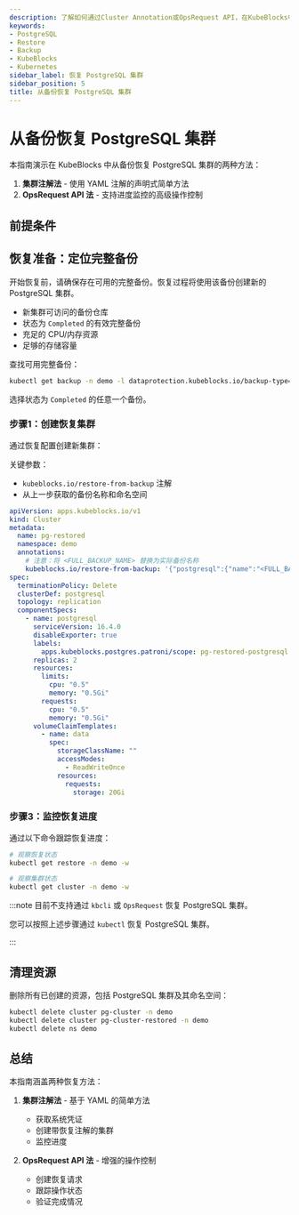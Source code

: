 ```yaml
---
description: 了解如何通过Cluster Annotation或OpsRequest API，在KubeBlocks中从现有备份恢复一个新的PostgreSQL集群。
keywords:
- PostgreSQL
- Restore
- Backup
- KubeBlocks
- Kubernetes
sidebar_label: 恢复 PostgreSQL 集群
sidebar_position: 5
title: 从备份恢复 PostgreSQL 集群
---
```



# 从备份恢复 PostgreSQL 集群

本指南演示在 KubeBlocks 中从备份恢复 PostgreSQL 集群的两种方法：

1. **集群注解法** - 使用 YAML 注解的声明式简单方法
2. **OpsRequest API 法** - 支持进度监控的高级操作控制

## 前提条件


<Prerequisites />

## 恢复准备：定位完整备份
开始恢复前，请确保存在可用的完整备份。恢复过程将使用该备份创建新的 PostgreSQL 集群。

- 新集群可访问的备份仓库
- 状态为 `Completed` 的有效完整备份
- 充足的 CPU/内存资源
- 足够的存储容量

查找可用完整备份：

```bash
kubectl get backup -n demo -l dataprotection.kubeblocks.io/backup-type=Full,app.kubernetes.io/instance=pg-cluster # 获取完整备份列表
```

选择状态为 `Completed` 的任意一个备份。

### 步骤1：创建恢复集群
通过恢复配置创建新集群：

关键参数：
- `kubeblocks.io/restore-from-backup` 注解
- 从上一步获取的备份名称和命名空间


```yaml
apiVersion: apps.kubeblocks.io/v1
kind: Cluster
metadata:
  name: pg-restored
  namespace: demo
  annotations:
    # 注意：将 <FULL_BACKUP_NAME> 替换为实际备份名称
    kubeblocks.io/restore-from-backup: '{"postgresql":{"name":"<FULL_BACKUP_NAME>","namespace":"demo","volumeRestorePolicy":"Parallel"}}'
spec:
  terminationPolicy: Delete
  clusterDef: postgresql
  topology: replication
  componentSpecs:
    - name: postgresql
      serviceVersion: 16.4.0
      disableExporter: true
      labels:
        apps.kubeblocks.postgres.patroni/scope: pg-restored-postgresql
      replicas: 2
      resources:
        limits:
          cpu: "0.5"
          memory: "0.5Gi"
        requests:
          cpu: "0.5"
          memory: "0.5Gi"
      volumeClaimTemplates:
        - name: data
          spec:
            storageClassName: ""
            accessModes:
              - ReadWriteOnce
            resources:
              requests:
                storage: 20Gi
```

### 步骤3：监控恢复进度
通过以下命令跟踪恢复进度：

```bash
# 观察恢复状态
kubectl get restore -n demo -w

# 观察集群状态
kubectl get cluster -n demo -w
```

:::note
目前不支持通过 `kbcli` 或 `OpsRequest` 恢复 PostgreSQL 集群。

您可以按照上述步骤通过 `kubectl` 恢复 PostgreSQL 集群。

:::


## 清理资源
删除所有已创建的资源，包括 PostgreSQL 集群及其命名空间：

```bash
kubectl delete cluster pg-cluster -n demo
kubectl delete cluster pg-cluster-restored -n demo
kubectl delete ns demo
```

## 总结

本指南涵盖两种恢复方法：

1. **集群注解法** - 基于 YAML 的简单方法
   - 获取系统凭证
   - 创建带恢复注解的集群
   - 监控进度

2. **OpsRequest API 法** - 增强的操作控制
   - 创建恢复请求
   - 跟踪操作状态
   - 验证完成情况
